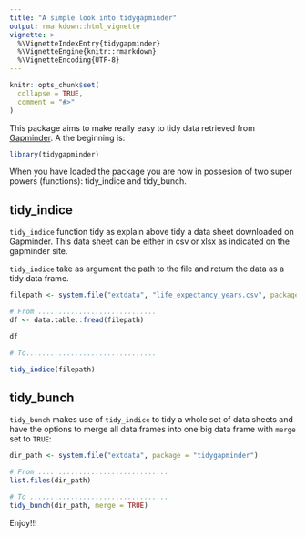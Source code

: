 ```yaml
---
title: "A simple look into tidygapminder"
output: rmarkdown::html_vignette
vignette: >
  %\VignetteIndexEntry{tidygapminder}
  %\VignetteEngine{knitr::rmarkdown}
  %\VignetteEncoding{UTF-8}
---
```


```r
knitr::opts_chunk$set(
  collapse = TRUE,
  comment = "#>"
)
```

This package aims to make really easy to tidy data retrieved from [Gapminder](https://www.gapminder.org). A the beginning is:

```r
library(tidygapminder)
```

When you have loaded the package you are now in possesion of two super powers (functions): tidy_indice and tidy_bunch.

## tidy_indice

`tidy_indice` function tidy as explain above tidy a data sheet downloaded on Gapminder. This data sheet can be either in csv or xlsx as indicated on the gapminder site.

`tidy_indice` take as argument the path to the file and return the data as a tidy data frame.

```r
filepath <- system.file("extdata", "life_expectancy_years.csv", package = "tidygapminder")

# From .............................
df <- data.table::fread(filepath)

df

# To................................

tidy_indice(filepath)
```


## tidy_bunch

`tidy_bunch` makes use of `tidy_indice` to tidy a whole set of data sheets and have the options to merge all data frames into one big data frame with `merge` set to `TRUE`:

```r
dir_path <- system.file("extdata", package = "tidygapminder")

# From ................................
list.files(dir_path)

# To ..................................
tidy_bunch(dir_path, merge = TRUE)
```

Enjoy!!!
